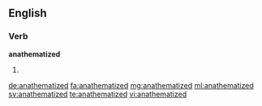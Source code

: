 ==English==

===Verb===
'''anathematized'''

# {{en-past of|anathematize}}

[[de:anathematized]]
[[fa:anathematized]]
[[mg:anathematized]]
[[ml:anathematized]]
[[sv:anathematized]]
[[te:anathematized]]
[[vi:anathematized]]